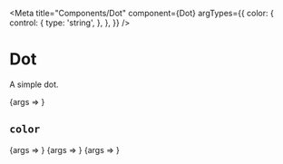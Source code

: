 
<Meta
  title="Components/Dot"
  component={Dot}
  argTypes={{
    color: {
      control: {
        type: 'string',
      },
    },
  }}
/>

# Dot

<Description>A simple dot.</Description>

<Canvas>
  <Story name="default" args={{}}>
    {args => <Dot {...args} />}
  </Story>
</Canvas>

## `color`

<Canvas>
  <Story
    name="primary"
    args={{
      color: 'primary',
    }}
  >
    {args => <Dot {...args} />}
  </Story>
  <Story
    name="success"
    args={{
      color: 'success',
    }}
  >
    {args => <Dot {...args} />}
  </Story>
  <Story
    name="warning"
    args={{
      color: 'warning',
    }}
  >
    {args => <Dot {...args} />}
  </Story>
</Canvas>

